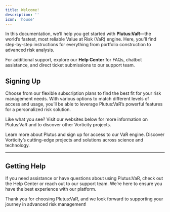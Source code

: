 ```yaml
---
title: Welcome!
description: ''
icon: 'house'
---
```


In this documentation, we’ll help you get started with **Plutus:VaR**—the world’s fastest, most reliable Value at Risk (VaR) engine. Here, you’ll find step-by-step instructions for everything from portfolio construction to advanced risk analysis.

For additional support, explore our **Help Center** for FAQs, chatbot assistance, and direct ticket submissions to our support team.


## Signing Up

Choose from our flexible subscription plans to find the best fit for your risk management needs. With various options to match different levels of access and usage, you’ll be able to leverage Plutus:VaR’s powerful features for a personalized risk solution.

Like what you see? Visit our websites below for more information on Plutus:VaR and to discover other Vorticity projects.

<CardGroup cols={2}>
  <Card
    title="Plutus:VaR"
    icon="pen-to-square"
    href="https://www.plutus.vorticity.xyz"
  >
    Learn more about Plutus and sign up for access to our VaR engine.
  </Card>
  <Card
    title="Vorticity"
    icon="image"
    href="https://www.vorticity.xyz"
  >
    Discover Vorticity’s cutting-edge projects and solutions across science and technology.
  </Card>
</CardGroup>

---

## Getting Help

If you need assistance or have questions about using Plutus:VaR, check out the Help Center or reach out to our support team. We’re here to ensure you have the best experience with our platform.

Thank you for choosing Plutus:VaR, and we look forward to supporting your journey in advanced risk management!